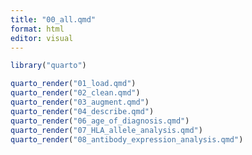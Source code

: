 ```yaml
---
title: "00_all.qmd"
format: html
editor: visual
---
```


```r
library("quarto")
```

```r
quarto_render("01_load.qmd")
quarto_render("02_clean.qmd")
quarto_render("03_augment.qmd")
quarto_render("04_describe.qmd")
quarto_render("06_age_of_diagnosis.qmd")
quarto_render("07_HLA_allele_analysis.qmd")
quarto_render("08_antibody_expression_analysis.qmd")
```
